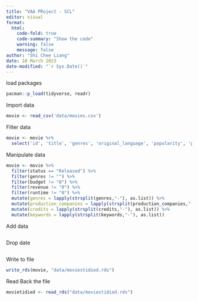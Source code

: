 ```yaml
---
title: "VAA PRoject - SCL"
editor: visual
format:
  html:
    code-fold: true
    code-summary: "Show the code"
    warning: false
    message: false
author: "Shi Chee Liang"
date: 10 March 2023
date-modified: "`r Sys.Date()`"
---
```


load packages

```r
pacman::p_load(tidyverse, readr)
```

Import data

```r
movie <- read_csv('data/movies.csv')
```

Filter data

```r
movie <- movie %>%
  select('id', 'title', 'genres', 'original_language', 'popularity', 'production_companies', 'release_date', 'budget', 'revenue', 'runtime', 'status', 'vote_average', 'vote_count', 'credits', 'keywords')
```

Manipulate data

```r
movie <- movie %>%
  filter(status == "Released") %>%
  filter(genres != "") %>%
  filter(budget != "0") %>%
  filter(revenue != "0") %>%
  filter(runtime != "0") %>%
  mutate(genres = lapply(strsplit(genres,"-"), as.list)) %>%
  mutate(production_companies = lapply(strsplit(production_companies,"-"), as.list)) %>%
  mutate(credits = lapply(strsplit(credits,"-"), as.list)) %>%
  mutate(keywords = lapply(strsplit(keywords,"-"), as.list))
```

Add data

```r

```

Drop date

```r

```

Write to file

```r
write_rds(movie, "data/moviestidied.rds")
```

Read Back the file

```r
movietidied <- read_rds("data/moviestidied.rds")
```
